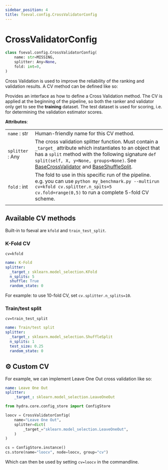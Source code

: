```yaml
---
sidebar_position: 4
title: fseval.config.CrossValidatorConfig
---
```


# CrossValidatorConfig

<!-- Docusaurus -->

<!-- fseval -->

```python
class fseval.config.CrossValidatorConfig(
    name: str=MISSING, 
    splitter: Any=None, 
    fold: int=0,
)
```

Cross Validation is used to improve the reliability of the ranking and validation results. A CV method can be defined like so:

Provides an interface as how to define a Cross Validation method. The CV is applied
at the beginning of the pipeline, so both the ranker and validator only get to see
the **training** dataset. The test dataset is used for scoring, i.e. for determining
the validation estimator scores.

**Attributes**:

| | |
|---|---|
| `name` : str | Human-friendly name for this CV method. |
| `splitter` : Any | The cross validation splitter function. Must contain a `_target_` attribute which instantiates to an object that has a `split` method with the following signature `def split(self, X, y=None, groups=None)`. See [BaseCrossValidator](https://github.com/scikit-learn/scikit-learn/blob/main/sklearn/model_selection/_split.py#L60) and [BaseShuffleSplit](https://github.com/scikit-learn/scikit-learn/blob/main/sklearn/model_selection/_split.py#L1573). |
| `fold` : int | The fold to use in this specific run of the pipeline. e.g. you can use `python my_benchmark.py --multirun cv=kfold cv.splitter.n_spits=5 cv.fold=range(0,5)` to run a complete 5-fold CV scheme. |
| | |

## Available CV methods
Built-in to fseval are `kfold` and `train_test_split`.

### K-Fold CV

`cv=kfold`

```yaml title="conf/cv/kfold.yaml"
name: K-Fold
splitter:
  _target_: sklearn.model_selection.KFold
  n_splits: 5
  shuffle: True
  random_state: 0
```

For example: to use 10-fold CV, set `cv.splitter.n_splits=10`.

### Train/test split

`cv=train_test_split`

```yaml title="conf/cv/train_test_split.yaml"
name: Train/test split
splitter:
  _target_: sklearn.model_selection.ShuffleSplit
  n_splits: 1
  test_size: 0.25
  random_state: 0
```

## ⚙️ Custom CV
For example, we can implement Leave One Out cross validation like so:

<Tabs groupId="config-representation">
<TabItem value="yaml" label="YAML" default>

```yaml title="conf/cv/loocv.yaml"
name: Leave One Out
splitter:
    _target_: sklearn.model_selection.LeaveOneOut
```

</TabItem>
<TabItem value="structured" label="Structured Config">

```python
from hydra.core.config_store import ConfigStore

loocv = CrossValidatorConfig(
    name="Leave One Out",
    splitter=dict(
        _target_="sklearn.model_selection.LeaveOneOut",
    )
)

cs = ConfigStore.instance()
cs.store(name="loocv", node=loocv, group="cv")
```

</TabItem>
</Tabs>

Which can then be used by setting `cv=loocv` in the commandline.